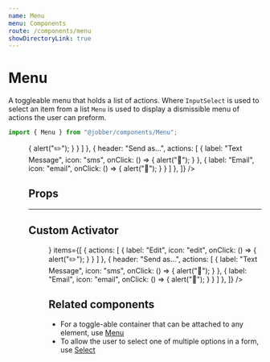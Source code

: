 ```yaml
---
name: Menu
menu: Components
route: /components/menu
showDirectoryLink: true
---
```



# Menu

A toggleable menu that holds a list of actions. Where `InputSelect` is used to
select an item from a list `Menu` is used to display a dismissible menu of
actions the user can preform.

```ts
import { Menu } from "@jobber/components/Menu";
```

<Playground>
  <Menu
    items={[
      {
        actions: [
          {
            label: "Edit",
            icon: "edit",
            onClick: () => {
              alert("✏️");
            }
          }
        ]
      },
      {
        header: "Send as...",
        actions: [
          {
            label: "Text Message",
            icon: "sms",
            onClick: () => {
              alert("📱");
            }
          },
          {
            label: "Email",
            icon: "email",
            onClick: () => {
              alert("📨");
            }
          }
        ]
      },
    ]}
  />

</Playground>

## Props

<Props of={Menu} />

---

## Custom Activator

<Playground>
  <Menu
    activator={<Button label="My Fancy Menu" />}
    items={[
      {
        actions: [
          {
            label: "Edit",
            icon: "edit",
            onClick: () => {
              alert("✏️");
            }
          }
        ]
      },
      {
        header: "Send as...",
        actions: [
          {
            label: "Text Message",
            icon: "sms",
            onClick: () => {
              alert("📱");
            }
          },
          {
            label: "Email",
            icon: "email",
            onClick: () => {
              alert("📨");
            }
          }
        ]
      },
    ]}
  />

</Playground>

## Related components

- For a toggle-able container that can be attached to any element, use
  [Menu](https://atlantis.getjobber.com/components/menu)
- To allow the user to select one of multiple options in a form, use
  [Select](https://atlantis.getjobber.com/components/select)
